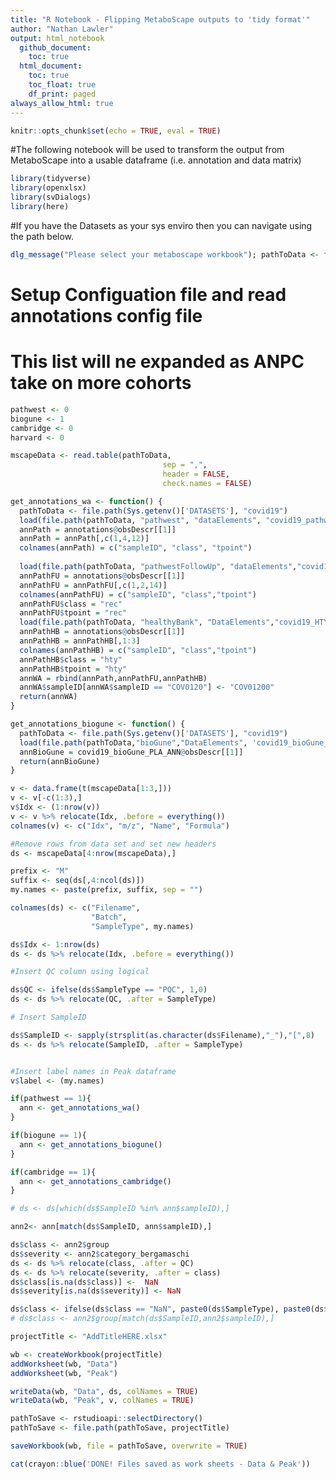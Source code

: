 ```yaml
---
title: "R Notebook - Flipping MetaboScape outputs to 'tidy format'"
author: "Nathan Lawler"
output: html_notebook
  github_document:
    toc: true
  html_document:
    toc: true
    toc_float: true
    df_print: paged
always_allow_html: true
---
```


```r
knitr::opts_chunk$set(echo = TRUE, eval = TRUE)
```

#The following notebook will be used to transform the output from MetaboScape into a usable dataframe (i.e. annotation and data matrix)

```r
library(tidyverse)
library(openxlsx)
library(svDialogs)
library(here)
```


#If you have the Datasets as your sys enviro then you can navigate using the path below.
```r

dlg_message("Please select your metaboscape workbook"); pathToData <- file.choose()

```

# Setup Configuation file and read annotations config file
# This list will ne expanded as ANPC take on more cohorts

```r
pathwest <- 0
biogune <- 1
cambridge <- 0
harvard <- 0
```

```r

mscapeData <- read.table(pathToData,
                                  sep = ",",
                                  header = FALSE,
                                  check.names = FALSE)
```

```r
get_annotations_wa <- function() {
  pathToData <- file.path(Sys.getenv()['DATASETS'], "covid19")
  load(file.path(pathToData, "pathwest", "dataElements", "covid19_pathwest_ANN.daE"))
  annPath = annotations@obsDescr[[1]]
  annPath = annPath[,c(1,4,12)]
  colnames(annPath) = c("sampleID", "class", "tpoint")
  
  load(file.path(pathToData, "pathwestFollowUp", "dataElements","covid19_pathwestFU_ANN_recovery.daE"))
  annPathFU = annotations@obsDescr[[1]]
  annPathFU = annPathFU[,c(1,2,14)]
  colnames(annPathFU) = c("sampleID", "class","tpoint")
  annPathFU$class = "rec"
  annPathFU$tpoint = "rec"
  load(file.path(pathToData, "healthyBank", "DataElements","covid19_HTYBK_PLA_ANN_recovery.daE"))
  annPathHB = annotations@obsDescr[[1]]
  annPathHB = annPathHB[,1:3]
  colnames(annPathHB) = c("sampleID", "class","tpoint")
  annPathHB$class = "hty"
  annPathHB$tpoint = "hty"
  annWA = rbind(annPath,annPathFU,annPathHB)
  annWA$sampleID[annWA$sampleID == "COV0120"] <- "COV01200"
  return(annWA)
}
```

```r
get_annotations_biogune <- function() {
  pathToData <- file.path(Sys.getenv()['DATASETS'], "covid19")
  load(file.path(pathToData,"bioGune","DataElements", 'covid19_bioGune_PLA_ANN.daE'))
  annBioGune = covid19_bioGune_PLA_ANN@obsDescr[[1]]
  return(annBioGune)
}
```

```r
v <- data.frame(t(mscapeData[1:3,]))
v <- v[-c(1:3),]
v$Idx <- (1:nrow(v)) 
v <- v %>% relocate(Idx, .before = everything())
colnames(v) <- c("Idx", "m/z", "Name", "Formula") 

#Remove rows from data set and set new headers
ds <- mscapeData[4:nrow(mscapeData),]

prefix <- "M"
suffix <- seq(ds[,4:ncol(ds)])
my.names <- paste(prefix, suffix, sep = "")

colnames(ds) <- c("Filename",
                  "Batch",
                  "SampleType", my.names)

ds$Idx <- 1:nrow(ds)
ds <- ds %>% relocate(Idx, .before = everything())

#Insert QC column using logical

ds$QC <- ifelse(ds$SampleType == "PQC", 1,0)
ds <- ds %>% relocate(QC, .after = SampleType)

# Insert SampleID

ds$SampleID <- sapply(strsplit(as.character(ds$Filename),"_"),"[",8)
ds <- ds %>% relocate(SampleID, .after = SampleType)


#Insert label names in Peak dataframe
v$label <- (my.names)

```

```r

if(pathwest == 1){
  ann <- get_annotations_wa()
}

if(biogune == 1){
  ann <- get_annotations_biogune()  
}  

if(cambridge == 1){
  ann <- get_annotations_cambridge()
}

# ds <- ds[which(ds$SampleID %in% ann$sampleID),]


```

```r

ann2<- ann[match(ds$SampleID, ann$sampleID),]

ds$class <- ann2$group
ds$severity <- ann2$category_bergamaschi
ds <- ds %>% relocate(class, .after = QC)
ds <- ds %>% relocate(severity, .after = class)
ds$class[is.na(ds$class)] <-  NaN
ds$severity[is.na(ds$severity)] <- NaN

ds$class <- ifelse(ds$class == "NaN", paste0(ds$SampleType), paste0(ds$class))
# ds$class <- ann2$group[match(ds$SampleID,ann2$sampleID),]


```

```r

projectTitle <- "AddTitleHERE.xlsx"

wb <- createWorkbook(projectTitle)
addWorksheet(wb, "Data")
addWorksheet(wb, "Peak")

writeData(wb, "Data", ds, colNames = TRUE)
writeData(wb, "Peak", v, colNames = TRUE)

pathToSave <- rstudioapi::selectDirectory()
pathToSave <- file.path(pathToSave, projectTitle)

saveWorkbook(wb, file = pathToSave, overwrite = TRUE)

cat(crayon::blue('DONE! Files saved as work sheets - Data & Peak'))
```
